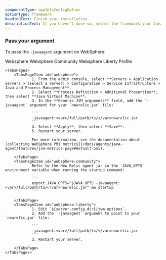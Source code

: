 ```yaml
---
componentType: appInfoConfigOption
optionType: framework 
headingText: Finish your installation
descriptionText: If you haven’t done so, select the framework your Java app is using.
---
```


### Pass your argument

To pass the `-javaagent` argument on WebSphere:

<Tabs>
	<TabsBar>
		<TabsBarItem id="websphere">Websphere</TabsBarItem>
		<TabsBarItem id="websphere-community">Websphere Community</TabsBarItem>
		<TabsBarItem id="websphere-liberty">Websphere Liberty Profile</TabsBarItem>
	</TabsBar>

	<TabsPages>
		<TabsPageItem id="websphere">
                1. From the admin console, select **Servers > Application servers > (select a server) > Configuration > Service Infrastructure > Java and Process Management**.
                2. Select **Process Definition > Additional Properties**, then select **Java Virtual Machine**.
                3. In the **Generic JVM arguments** field, add the `-javaagent` argument for your `newrelic.jar` file:

                ```
                -javaagent:<var>/full/path/to/</var>newrelic.jar
                ```
                4. Select **Apply**, then select **Save**.
                5. Restart your server.

                For more information, see the documentation about [collecting WebSphere PMI metrics](/docs/agents/java-agent/features/jvm-metrics-page#default-pmi).

		</TabsPage>
		<TabsPageItem id="websphere-community">
                Refer to the New Relic agent jar in the `JAVA_OPTS` environment variable when running the startup command:

                ```
                export JAVA_OPTS="$JAVA_OPTS -javaagent:<var>/full/path/to/</var>newrelic.jar" && startup
                ```            

		</TabsPage>
		<TabsPageItem id="websphere-liberty">
                1. Edit `${server.config.dir}/jvm.options`.
                2. Add the `-javaagent` argument to point to your `newrelic.jar` file:

                ```
                -javaagent:<var>/full/path/to/</var>newrelic.jar
                ```
                3. Restart your server.

		</TabsPage>
	</TabsPages>
</Tabs>


